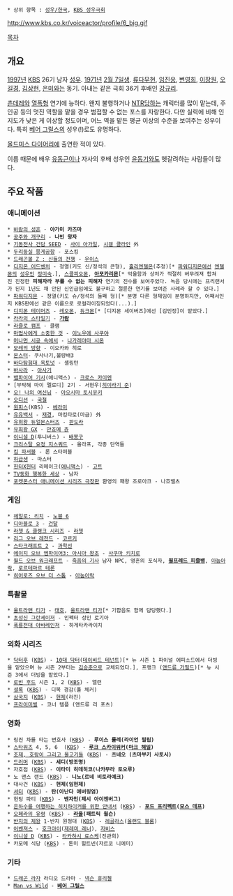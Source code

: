  * 상위 항목 : [[성우/한국]], [[KBS 성우극회]]

http://www.kbs.co.kr/voiceactor/profile/6_big.gif

[[목차]]
== 개요 ==
[[1997년]] [[한국방송공사|KBS]] 26기 남자 [[성우]]. [[1971년]] [[2월 7일]]생. [[류다무현]], [[임진응]], [[변영희]], [[이장원]], [[오길경]], [[김상현(성우)|김상현]], [[은미]]와는 동기. 아내는 같은 극회 36기 후배인 [[강규리]]. 

[[츤데레]]와 [[열폭]]형 연기에 능하다. 왠지 불행하거나 [[네토라레|NTR]]당하는 캐릭터를 많이 맡는데, 주인공 등의 멋진 역할을 맡을 경우 범접할 수 없는 포스를 자랑한다. 다만 실력에 비해 인지도가 낮은 게 이상할 정도이며, 어느 역을 맡든 평균 이상의 수준을 보여주는 성우이다. 특히 [[베어 그릴스]]의 성우(!)로도 유명하다.

[[올드미스 다이어리]]에 출연한 적이 있다.

이름 때문에 배우 [[유동근]]이나 자사의 후배 성우인 [[윤동기]]와도 헷갈려하는 사람들이 많다.

== 주요 작품 ==
=== 애니메이션 ===
 * [[바람의 성흔]] - '''야가미 카즈마'''
 * [[공주와 개구리]] - '''나빈 왕자'''
 * [[기동전사 건담 SEED]] - [[사이 아가일]], [[시겔 클라인]] 外
 * [[두리둥실 뭉게공항]] - 포스킹
 * [[드래곤볼 Z : 신들의 전쟁]] - [[우이스]]
 * [[디지몬 어드벤처]] - 정열(키도 신/정석의 큰형), [[홀리엔젤몬]](추정)[* [[파워디지몬]]에선 [[엔젤몬]]의 [[성우]]인 [[정미숙]].], [[스콜피오몬]], '''[[아포카리몬]]'''[* 억울함과 상처가 적절히 버무려져 합쳐진 진정한 '''피해자라 부를 수 없는 피해자''' 연기의 진수를 보여주었다. 녹음 당시에는 프리랜서가 된지 1년도 채 안된 신인급임에도 불구하고 절륜한 연기를 보여준 사례라 할 수 있다.]
 * [[파워디지몬]] - 정열(키도 슈/정석의 둘째 형)[* 분명 다른 형제임이 분명하지만, 어째서인지 KBS판에선 같은 이름으로 로컬라이징되었다(...).]
 * [[디지몬 테이머즈]] - [[레오몬]], [[듀크몬]][* [디지몬 세이버즈]에선 [김민정]이 맡았다.]
 * [[키라링☆레볼루션|라라의 스타일기]] - '''[[히와타리 세이지|가람]]'''
 * [[라즐로 캠프]] - 클램
 * [[마법사에게 소중한 것]] - [[이노우에 사쿠야]]
 * [[머나먼 시공 속에서]] - [[나가레야마 시몬]]
 * [[모레의 방향]] - 이오카와 히로
 * [[몬스터]]- 쿠사나기,불량배3
 * [[바다탐험대 옥토넛]] - 셸링턴
 * [[바사라]] - [[아사기]]
 * [[뱀파이어 기사]](애니맥스) - [[크로스 카이엔]]
 * [부탁해 마이 멜로디] 2기 - 서현우([[히이라기 준]])
 * [[오! 나의 여신님]] - [[아오시마 토시유키]]
 * [[오디션(만화)|오디션]] - [[국철]]
 * [[원피스(만화)|원피스]](KBS) - [[베라미]]
 * [[유유백서]] - [[사쿄|재경]], 마킹타로(마금) 外
 * [[유희왕 듀얼몬스터즈]] - [[판도라(유희왕)|판도라]]
 * [[유희왕 GX]] - [[만죠메 쥰]]
 * [[이니셜 D]](투니버스) - [[다케우치 이츠키|배봉구]]
 * [[크리스탈 요정 지스쿼드]] - 올라프, 각종 단역들
 * [[킴 파서블]] - 론 스타퍼블
 * [[하급생]] - 마스터
 * [[헌터X헌터]] 리메이크([[애니맥스]]) - [[고트]]
 * [[TV동화 행복한 세상]] - 남자
 * [[포켓몬스터 애니메이션 시리즈/극장판|포켓몬스터 애니메이션 시리즈 극장판]] 환영의 패왕 조로아크 - 나흐벨츠
=== 게임 ===
 * [[헤일로: 리치]] - [[노블 6]]
 * [[디아블로 3]] - [[린던|건달]]
 * [[라쳇 & 클랭크 시리즈]] - [[라쳇]]
 * [[리그 오브 레전드]] - [[코르키]]
 * [[스타크래프트 2]] - [[과학선]]
 * [[에이지 오브 엠파이어3: 아시아 왕조]] - [[사쿠마 키치로]]
 * [[월드 오브 워크래프트]] - [[죽음의 기사]] 남자 NPC, 영혼의 포식자, '''[[윌프레드 피즐뱅]]''', [[아눕아락]], [[로르테마르 테론]]
 * [[히어로즈 오브 더 스톰]] - [[아눕아락(히어로즈 오브 더 스톰)|아눕아락]]
=== 특촬물 ===
 * [[울트라맨 티가]] - [[마도카 다이고|태호]], [[티가|울트라맨 티가]][* 기합음도 함께 담당했다.]
 * [[초성신 그란세이저]] - 인펙터 성인 로기아
 * [[폭룡전대 아바레인저]] - 하게타카라이치
=== 외화 시리즈 ===
 * [[닥터후]] ([[한국방송공사|KBS]]) - [[10대 닥터]]([[데이비드 테넌트]])[* 뉴 시즌 1 파이널 에피소드에서 더빙을 맡았으며 뉴 시즌 2부터는 [[김승준]]으로 교체되었다.], 프랭크 ([[앤드류 가필드]])[* 뉴 시즌 3에서 더빙을 맡았다.]
 * [[로빈 후드]] 시즌 1, 2 ([[KBS]]) - 앨런
 * [[셜록(드라마)|셜록]] ([[한국방송공사|KBS]]) - 디목 경감(폴 체커)
 * [[삼국(드라마)|삼국지]] ([[한국방송공사|KBS]]) - [[헌제]](라진)
 * [[프라이미벌]] - 코너 템플 (앤드류 리 포츠)
=== 영화 ===
 * 링컨 차를 타는 변호사 ([[한국방송공사|KBS]]) - '''루이스 룰레(라이언 필립)'''
 * [[스타워즈]] 4, 5, 6  ([[한국방송공사|KBS]]) - '''[[루크 스카이워커]]([[마크 해밀]])'''
 * [[조제, 호랑이 그리고 물고기들]] ([[한국방송공사|KBS]]) - '''츠네오 (츠마부키 사토시)'''
 * [[드러머]] ([[KBS]]) - '''세디(방조명)'''
 * 자호접 ([[KBS]]) - '''이타미 히데히코(나카무라 토오루)'''
 * 노 맨스 랜드 ([[KBS]]) - '''니노(르네 비토라예크)'''
 * 대사건 ([[KBS]]) - '''현제(임현제)'''
 * [[셔터]] ([[KBS]]) - '''탄(아난다 에버링엄)'''
 * 헌팅 파티 ([[KBS]]) - '''벤자민(제시 아이젠버그)'''
 * [[은하수를 여행하는 히치하이커를 위한 안내서]] ([[한국방송공사|KBS]]) - '''[[포드 프리펙트]]([[모스 데프]])'''
 * [[오페라의 유령]] ([[KBS]]) - '''[[라울]](패트릭 윌슨)'''
 * [[반지의 제왕]] 1-반지 원정대 ([[한국방송공사|KBS]]) - [[레골라스]]([[올랜도 블룸]])
 * [[어벤져스]] - [[호크아이(마블 코믹스)|호크아이]]([[제레미 레너]]), [[자비스]]
 * [[이니셜 D]] ([[한국방송공사|KBS]]) - [[타카하시 료스케]](진관희)
 * 카모메 식당 ([[한국방송공사|KBS]]) - 톤미 힐트넨(자르코 니에미)
=== 기타 ===
 * [[드래곤 라자]] 라디오 드라마 - [[넥슨 휴리첼]]
 * [[Man vs Wild]] - '''[[베어 그릴스]]'''

